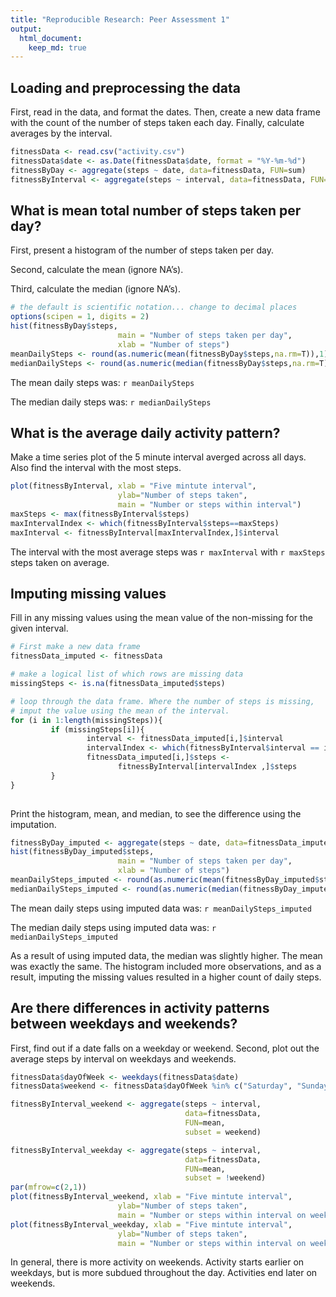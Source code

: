```yaml
---
title: "Reproducible Research: Peer Assessment 1"
output: 
  html_document:
    keep_md: true
---
```



## Loading and preprocessing the data
First, read in the data, and format the dates.
Then, create a new data frame with the count of the number of steps taken each 
day. Finally, calculate averages by the interval.
```r
fitnessData <- read.csv("activity.csv")
fitnessData$date <- as.Date(fitnessData$date, format = "%Y-%m-%d")
fitnessByDay <- aggregate(steps ~ date, data=fitnessData, FUN=sum)
fitnessByInterval <- aggregate(steps ~ interval, data=fitnessData, FUN=mean)
```


## What is mean total number of steps taken per day?
First, present a histogram of the number of steps taken per day.

Second, calculate the mean (ignore NA's).

Third, calculate the median (ignore NA's).
```r
# the default is scientific notation... change to decimal places
options(scipen = 1, digits = 2)
hist(fitnessByDay$steps, 
                        main = "Number of steps taken per day", 
                        xlab = "Number of steps")
meanDailySteps <- round(as.numeric(mean(fitnessByDay$steps,na.rm=T)),1)
medianDailySteps <- round(as.numeric(median(fitnessByDay$steps,na.rm=T)),1)

```
The mean daily steps was: `r meanDailySteps`

The median daily steps was: `r medianDailySteps`

## What is the average daily activity pattern?
Make a time series plot of the 5 minute interval averged across all days.
Also find the interval with the most steps.
``` r
plot(fitnessByInterval, xlab = "Five mintute interval", 
                        ylab="Number of steps taken",
                        main = "Number or steps within interval")
maxSteps <- max(fitnessByInterval$steps)
maxIntervalIndex <- which(fitnessByInterval$steps==maxSteps)
maxInterval <- fitnessByInterval[maxIntervalIndex,]$interval
```
The interval with the most average steps was `r maxInterval` with `r maxSteps` 
steps taken on average.

## Imputing missing values
Fill in any missing values using the mean value of the non-missing for the 
given interval.
``` r
# First make a new data frame
fitnessData_imputed <- fitnessData

# make a logical list of which rows are missing data
missingSteps <- is.na(fitnessData_imputed$steps)

# loop through the data frame. Where the number of steps is missing,
# imput the value using the mean of the interval.
for (i in 1:length(missingSteps)){
         if (missingSteps[i]){
                 interval <- fitnessData_imputed[i,]$interval
                 intervalIndex <- which(fitnessByInterval$interval == interval)
                 fitnessData_imputed[i,]$steps <- 
                        fitnessByInterval[intervalIndex ,]$steps
         }
} 
                
```

Print the histogram, mean, and median, to see the difference using the 
imputation.

``` r
fitnessByDay_imputed <- aggregate(steps ~ date, data=fitnessData_imputed, FUN=sum)
hist(fitnessByDay_imputed$steps, 
                        main = "Number of steps taken per day", 
                        xlab = "Number of steps")
meanDailySteps_imputed <- round(as.numeric(mean(fitnessByDay_imputed$steps,na.rm=T)),1)
medianDailySteps_imputed <- round(as.numeric(median(fitnessByDay_imputed$steps,na.rm=T)),1)

```

The mean daily steps using imputed data was: `r meanDailySteps_imputed`

The median daily steps using imputed data was: `r medianDailySteps_imputed`

As a result of using imputed data, the median was slightly higher. The mean
was exactly the same. The histogram included more observations, and as a result,
imputing the missing values resulted in a higher count of daily steps.


## Are there differences in activity patterns between weekdays and weekends?
First, find out if a date falls on a weekday or weekend.
Second, plot out the average steps by interval on weekdays and weekends.
```r
fitnessData$dayOfWeek <- weekdays(fitnessData$date)
fitnessData$weekend <- fitnessData$dayOfWeek %in% c("Saturday", "Sunday")

fitnessByInterval_weekend <- aggregate(steps ~ interval, 
                                       data=fitnessData, 
                                       FUN=mean,
                                       subset = weekend)

fitnessByInterval_weekday <- aggregate(steps ~ interval, 
                                       data=fitnessData, 
                                       FUN=mean,
                                       subset = !weekend)
par(mfrow=c(2,1))
plot(fitnessByInterval_weekend, xlab = "Five mintute interval", 
                        ylab="Number of steps taken",
                        main = "Number or steps within interval on weekends")
plot(fitnessByInterval_weekday, xlab = "Five mintute interval", 
                        ylab="Number of steps taken",
                        main = "Number or steps within interval on weekdays")

```

In general, there is more activity on weekends. Activity starts earlier on 
weekdays, but is more subdued throughout the day. Activities end later on 
weekends.
